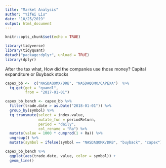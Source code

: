 ```yaml
---
title: "Market Analysis"
author: "Yifei Liu"
date: "10/25/2019"
output: html_document
---
```


```r
knitr::opts_chunk$set(echo = TRUE)
```


```r
library(tidyverse)
library(tidyquant)
detach("package:dplyr", unload = TRUE)
library(dplyr)
```

After the tax what, How did the companies use those money? Capital expanditure or Buyback stocks

```r

capex_bb <-  c("NASDAQOMX/DRB", "NASDAQOMX/CAPEXA")  %>%
  tq_get(get = "quandl",
         from = "2017-01-01") 

capex_bb_bench <- capex_bb %>%
  filter(trade.date > as.Date("2018-01-01")) %>%
  group_by(symbol) %>%
  tq_transmute(select = index.value,
               mutate_fun = periodReturn,
               period = "daily",
               col_rename = "Ra") %>%
  mutate(value = 1000 * cumprod(1 + Ra)) %>%
  ungroup() %>%
  mutate(symbol = ifelse(symbol == "NASDAQOMX/DRB", "buyback", "capex"))

capex_bb_bench %>%
  ggplot(aes(trade.date, value, color = symbol)) +
  geom_line()

```

